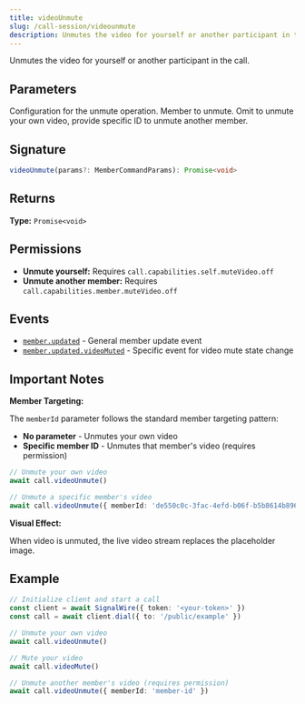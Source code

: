 ```yaml
---
title: videoUnmute
slug: /call-session/videounmute
description: Unmutes the video for yourself or another participant in the call.
---
```



[event-member-updated]: /sdks/signalwire-sdk/call-session/events#memberupdated
[event-member-updated-videomuted]: /sdks/signalwire-sdk/call-session/events#memberupdatedvideomuted

Unmutes the video for yourself or another participant in the call.

## Parameters

<APIField name="params" type="MemberCommandParams">
  Configuration for the unmute operation.
</APIField>

<APIField name="params.memberId" type="string" default="Your member ID">
  Member to unmute. Omit to unmute your own video, provide specific ID to unmute another member.
</APIField>

## Signature

```typescript
videoUnmute(params?: MemberCommandParams): Promise<void>
```

## Returns

**Type:** `Promise<void>`

## Permissions

- **Unmute yourself:** Requires `call.capabilities.self.muteVideo.off`
- **Unmute another member:** Requires `call.capabilities.member.muteVideo.off`

## Events

- [`member.updated`][event-member-updated] - General member update event
- [`member.updated.videoMuted`][event-member-updated-videomuted] - Specific event for video mute state change

## Important Notes

**Member Targeting:**

The `memberId` parameter follows the standard member targeting pattern:
- **No parameter** - Unmutes your own video
- **Specific member ID** - Unmutes that member's video (requires permission)

```typescript
// Unmute your own video
await call.videoUnmute()

// Unmute a specific member's video
await call.videoUnmute({ memberId: 'de550c0c-3fac-4efd-b06f-b5b8614b8966' })
```

**Visual Effect:**

When video is unmuted, the live video stream replaces the placeholder image.

## Example

```typescript
// Initialize client and start a call
const client = await SignalWire({ token: '<your-token>' })
const call = await client.dial({ to: '/public/example' })

// Unmute your own video
await call.videoUnmute()

// Mute your video
await call.videoMute()

// Unmute another member's video (requires permission)
await call.videoUnmute({ memberId: 'member-id' })
```
